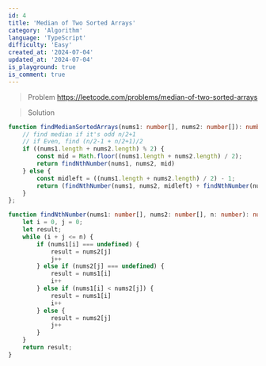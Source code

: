 ```yaml
---
id: 4
title: 'Median of Two Sorted Arrays'
category: 'Algorithm'
language: 'TypeScript'
difficulty: 'Easy'
created_at: '2024-07-04'
updated_at: '2024-07-04'
is_playground: true
is_comment: true
---
```


> Problem
https://leetcode.com/problems/median-of-two-sorted-arrays

> Solution

``` typescript
function findMedianSortedArrays(nums1: number[], nums2: number[]): number {
    // find median if it's odd n/2+1
    // if Even, find (n/2-1 + n/2+1)/2
    if ((nums1.length + nums2.length) % 2) {
        const mid = Math.floor((nums1.length + nums2.length) / 2);
        return findNthNumber(nums1, nums2, mid)
    } else {
        const midleft = ((nums1.length + nums2.length) / 2) - 1;
        return (findNthNumber(nums1, nums2, midleft) + findNthNumber(nums1, nums2, midleft + 1)) / 2
    }
};

function findNthNumber(nums1: number[], nums2: number[], n: number): number {
    let i = 0, j = 0;
    let result;
    while (i + j <= n) {
        if (nums1[i] === undefined) {
            result = nums2[j]
            j++
        } else if (nums2[j] === undefined) {
            result = nums1[i]
            i++
        } else if (nums1[i] < nums2[j]) {
            result = nums1[i]
            i++
        } else {
            result = nums2[j]
            j++
        }
    }
    return result;
}
```
